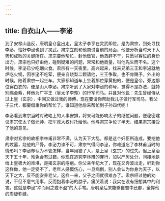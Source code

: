 ```yaml
---
---
---
```

title: 白衣山人——李泌
---




到了安禄山造反，唐明皇仓皇出走，皇太子李亨在灵武即位，是为肃宗，到处寻找李泌，恰好李泌也到了灵武。肃宗立刻和他商讨当前的局面，他便分析当时天下大势和成败的关键所在。肃宗要他帮忙，封他做官，他恳辞不干，只愿以客位的身份出力。肃宗也只好由他，碰到疑难的问题，常常和他商量，叫他先生而不名。这个时候，李泌已少吃烟火食。肃宗有一天夜里，高兴起来，找来兄弟三王和李泌就地炉吃火锅，因李泌不吃荤，便亲自烧梨二颗请他，三王争取，也不肯赐予。外出的时候，陪着肃宗一起坐车。大家都知道车上坐着那位穿黄袍的，便是皇帝，旁边那位穿白衣的，便是山人李泌。肃宗听到了大家对李泌的称号，觉得不是办法，就特别赐金紫，拜他为广平王（皇太子李豫）的行军司马。并且对他说：先生曾经侍从过上皇（玄宗），中间又做过我的师傅，现在要请你帮助我儿子做行军司马，我父子三代，都要借重你的帮忙了。谁知道他后来帮忙到子孙四代呢！

李泌看到肃宗当时对政略上的人事安排，将来可能影响太子的继位问题，便秘密建议肃宗使太子做元帅，把军政大权付托给他。他与肃宗争论了半天，结果肃宗接受了他的意见。

肃宗对玄宗的故相李林甫非常不满，认为天下大乱，都是这个奸臣所造成，要挖他的坟墓，烧他的尸骨。李泌力谏不可，肃宗气得问李泌，你难道忘了李林甫当时的情形吗？李泌却认为不管怎样，当年用错了人，是上皇（玄宗）的过失。但上皇治天下五十年，难免会有过错。你现在追究李林甫的罪行，加以严厉处分，间接地是给上皇极大的难堪，是揭玄宗的疮疤。你父亲年纪大了，现在又奔波出走，听到你这样做，他一定受不了，老年人感慨伤心，一旦病倒，别人会认为你身为天子，以天下之大，反不能安养老父。这样一来，父子之间就很难办了。肃宗经过他的劝说，不但不意气用事，反而抱着李泌的脖子，痛哭着说：我实在没有细想其中的利害。这就是李泌“冲而用之或不盈”的大手笔。唐明皇后来能够自蜀中还都，全靠他的周旋弥缝。